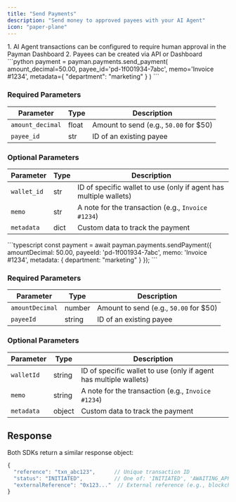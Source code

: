 ```yaml
---
title: "Send Payments"
description: "Send money to approved payees with your AI Agent"
icon: "paper-plane"
---
```


<Note>
	1. AI Agent transactions can be configured to require human approval in the
	Payman Dashboard 2. Payees can be created via API or Dashboard
</Note>

<Tabs>
<Tab title="Python">
```python
payment = payman.payments.send_payment(
    amount_decimal=50.00,
    payee_id='pd-1f001934-7abc',
    memo='Invoice #1234',
    metadata={
        "department": "marketing"
    }
)
```

### Required Parameters

| Parameter        | Type  | Description                            |
| ---------------- | ----- | -------------------------------------- |
| `amount_decimal` | float | Amount to send (e.g., `50.00` for $50) |
| `payee_id`       | str   | ID of an existing payee                |

### Optional Parameters

| Parameter   | Type | Description                                                       |
| ----------- | ---- | ----------------------------------------------------------------- |
| `wallet_id` | str  | ID of specific wallet to use (only if agent has multiple wallets) |
| `memo`      | str  | A note for the transaction (e.g., `Invoice #1234`)                |
| `metadata`  | dict | Custom data to track the payment                                  |

</Tab>

<Tab title="Node.js">
```typescript
const payment = await payman.payments.sendPayment({
  amountDecimal: 50.00,
  payeeId: 'pd-1f001934-7abc',
  memo: 'Invoice #1234',
  metadata: {
    department: "marketing"
  }
});
```

### Required Parameters

| Parameter       | Type   | Description                            |
| --------------- | ------ | -------------------------------------- |
| `amountDecimal` | number | Amount to send (e.g., `50.00` for $50) |
| `payeeId`       | string | ID of an existing payee                |

### Optional Parameters

| Parameter  | Type   | Description                                                       |
| ---------- | ------ | ----------------------------------------------------------------- |
| `walletId` | string | ID of specific wallet to use (only if agent has multiple wallets) |
| `memo`     | string | A note for the transaction (e.g., `Invoice #1234`)                |
| `metadata` | object | Custom data to track the payment                                  |

</Tab>
</Tabs>

## Response

Both SDKs return a similar response object:

```typescript
{
  "reference": "txn_abc123",      // Unique transaction ID
  "status": "INITIATED",          // One of: 'INITIATED', 'AWAITING_APPROVAL', or 'REJECTED'
  "externalReference": "0x123..."  // External reference (e.g., blockchain transaction hash) if applicable
}
```

